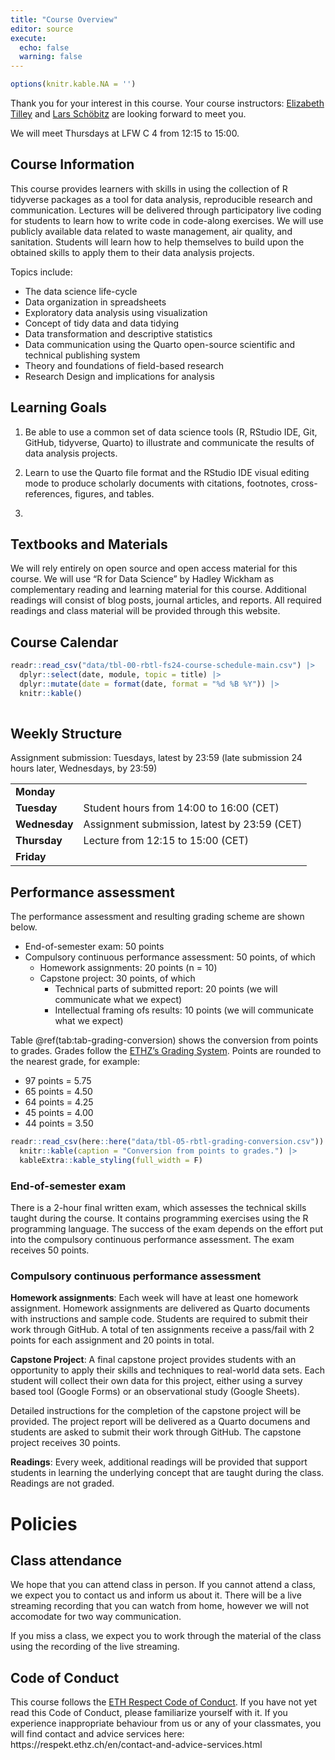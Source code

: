 ```yaml
---
title: "Course Overview"
editor: source
execute: 
  echo: false
  warning: false
---
```


```r
options(knitr.kable.NA = '')
```


Thank you for your interest in this course. Your course instructors: [Elizabeth Tilley](https://ghe.ethz.ch/about/people/person-detail.MTc2MjI5.TGlzdC80MTI2LC0xNDYwMDMwNTU3.html) and [Lars Schöbitz](https://ghe.ethz.ch/about/people/person-detail.MjkyODc2.TGlzdC80MTI2LC0xNDYwMDMwNTU3.html) are looking forward to meet you.

We will meet Thursdays at LFW C 4 from 12:15 to 15:00. 

## Course Information

This course provides learners with skills in using the collection of R tidyverse packages as a tool for data analysis, reproducible research and communication. Lectures will be delivered through participatory live coding for students to learn how to write code in code-along exercises. We will use publicly available data related to waste management, air quality, and sanitation. Students will learn how to help themselves to build upon the obtained skills to apply them to their data analysis projects.

Topics include:

-   The data science life-cycle
-   Data organization in spreadsheets
-   Exploratory data analysis using visualization
-   Concept of tidy data and data tidying
-   Data transformation and descriptive statistics
-   Data communication using the Quarto open-source scientific and technical publishing system
- Theory and foundations of field-based research
- Research Design and implications for analysis

## Learning Goals

1.  Be able to use a common set of data science tools (R, RStudio IDE, Git, GitHub, tidyverse, Quarto) to illustrate and communicate the results of data analysis projects.

2.  Learn to use the Quarto file format and the RStudio IDE visual editing mode to produce scholarly documents with citations, footnotes, cross-references, figures, and tables.

3. 

## Textbooks and Materials

We will rely entirely on open source and open access material for this course. We will use "R for Data Science" by Hadley Wickham as complementary reading and learning material for this course. Additional readings will consist of blog posts, journal articles, and reports. All required readings and class material will be provided through this website.

## Course Calendar

```r
readr::read_csv("data/tbl-00-rbtl-fs24-course-schedule-main.csv") |> 
  dplyr::select(date, module, topic = title) |> 
  dplyr::mutate(date = format(date, format = "%d %B %Y")) |> 
  knitr::kable()
  
```

## Weekly Structure

Assignment submission: Tuesdays, latest by 23:59 (late submission 24 hours later, Wednesdays, by 23:59)

|               |                                            |
|---------------|--------------------------------------------|
| **Monday**    |                                            |
| **Tuesday**   | Student hours from 14:00 to 16:00 (CET) |
| **Wednesday** | Assignment submission, latest by 23:59 (CET)   |
| **Thursday**  | Lecture from 12:15 to 15:00 (CET) |
| **Friday**    |                                            |


## Performance assessment

The performance assessment and resulting grading scheme are shown below.

-   End-of-semester exam: 50 points
-   Compulsory continuous performance assessment: 50 points, of which
    -   Homework assignments: 20 points (n = 10)
    -   Capstone project: 30 points, of which 
        - Technical parts of submitted report: 20 points (we will communicate what we expect) 
        - Intellectual framing ofs results: 10 points (we will communicate what we expect)
  
Table \@ref(tab:tab-grading-conversion) shows the conversion from points to grades. Grades follow the [ETHZ's Grading System](https://ethz.ch/content/dam/ethz/main/education/rechtliches-abschluesse/grading.pdf). Points are rounded to the nearest grade, for example:

- 97 points = 5.75
- 65 points = 4.50
- 64 points = 4.25
- 45 points = 4.00
- 44 points = 3.50

```r

readr::read_csv(here::here("data/tbl-05-rbtl-grading-conversion.csv")) |> 
  knitr::kable(caption = "Conversion from points to grades.") |> 
  kableExtra::kable_styling(full_width = F)

```

### End-of-semester exam

There is a 2-hour final written exam, which assesses the technical skills taught during the course. It contains programming exercises using the R programming language. The success of the exam depends on the effort put into the compulsory continuous performance assessment. The exam receives 50 points.

### Compulsory continuous performance assessment

**Homework assignments**: Each week will have at least one homework assignment. Homework assignments are delivered as Quarto documents with instructions and sample code. Students are required to submit their work through GitHub. A total of ten assignments receive a pass/fail with 2 points for each assignment and 20 points in total.

**Capstone Project**: A final capstone project provides students with an opportunity to apply their skills and techniques to real-world data sets. Each student will collect their own data for this project, either using a survey based tool (Google Forms) or an observational study (Google Sheets). 

Detailed instructions for the completion of the capstone project will be provided. The project report will be delivered as a Quarto documens and students are asked to submit their work through GitHub. The capstone project receives 30 points.

**Readings**: Every week, additional readings will be provided that support students in learning the underlying concept that are taught during the class. Readings are not graded.

# Policies

## Class attendance

We hope that you can attend class in person. If you cannot attend a class, we expect you to contact us and inform us about it. There will be a live streaming recording that you can watch from home, however we will not accomodate for two way communication. 

If you miss a class, we expect you to work through the material of the class using the recording of the live streaming.

## Code of Conduct

This course follows the [ETH Respect Code of Conduct](https://respekt.ethz.ch/en/code-of-conduct.html). If you have not yet read this Code of Conduct, please familiarize yourself with it. If you experience inappropriate behaviour from us or any of your classmates, you will find contact and advice services here: https://respekt.ethz.ch/en/contact-and-advice-services.html

